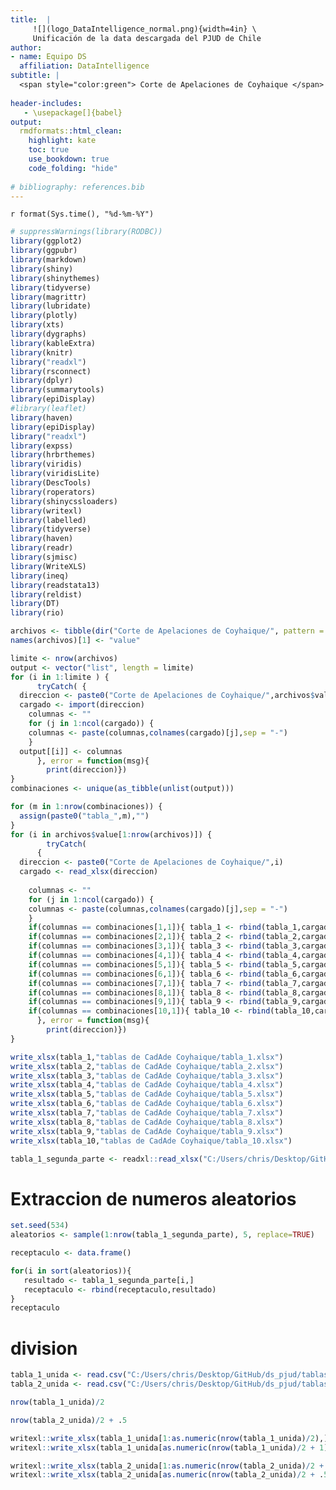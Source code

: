 ```yaml
---
title:  | 
     ![](logo_DataIntelligence_normal.png){width=4in} \
     Unificación de la data descargada del PJUD de Chile
author:
- name: Equipo DS
  affiliation: DataIntelligence
subtitle: | 
  <span style="color:green"> Corte de Apelaciones de Coyhaique </span> 
  
header-includes:
   - \usepackage[]{babel}
output:
  rmdformats::html_clean:
    highlight: kate
    toc: true
    use_bookdown: true
    code_folding: "hide"    
    
# bibliography: references.bib 
---
```


<!-- http://openaccess.uoc.edu/webapps/o2/bitstream/10609/64085/6/romancalafatiTFG0617memoria.pdf -->

`r format(Sys.time(), "%d-%m-%Y")`
<style type="text/css">
.main-container {
  max-width: 1600px;
  margin-left: 100px;
  margin-right: auto;
}
</style>

```r
# suppressWarnings(library(RODBC))
library(ggplot2)
library(ggpubr)
library(markdown)
library(shiny)
library(shinythemes)
library(tidyverse)
library(magrittr)
library(lubridate)
library(plotly)
library(xts)
library(dygraphs)
library(kableExtra)
library(knitr)
library("readxl")
library(rsconnect)
library(dplyr)
library(summarytools)
library(epiDisplay)
#library(leaflet)
library(haven)
library(epiDisplay)
library("readxl")
library(expss)
library(hrbrthemes)
library(viridis)
library(viridisLite)
library(DescTools)
library(roperators)
library(shinycssloaders)
library(writexl)
library(labelled)
library(tidyverse)
library(haven)
library(readr)
library(sjmisc)
library(WriteXLS)
library(ineq)
library(readstata13)
library(reldist)
library(DT)
library(rio)
```

```r
archivos <- tibble(dir("Corte de Apelaciones de Coyhaique/", pattern = ".xlsx"))
names(archivos)[1] <- "value"
```

```r
limite <- nrow(archivos)
output <- vector("list", length = limite)
for (i in 1:limite ) {
      tryCatch( {
  direccion <- paste0("Corte de Apelaciones de Coyhaique/",archivos$value[i])
  cargado <- import(direccion) 
    columnas <- ""
    for (j in 1:ncol(cargado)) {
    columnas <- paste(columnas,colnames(cargado)[j],sep = "-")
    }
  output[[i]] <- columnas
      }, error = function(msg){ 
        print(direccion)})
}
combinaciones <- unique(as_tibble(unlist(output)))
```

```r
for (m in 1:nrow(combinaciones)) {
  assign(paste0("tabla_",m),"")     
}
for (i in archivos$value[1:nrow(archivos)]) {
        tryCatch(
      {
  direccion <- paste0("Corte de Apelaciones de Coyhaique/",i)
  cargado <- read_xlsx(direccion)  
  
    columnas <- ""
    for (j in 1:ncol(cargado)) { 
    columnas <- paste(columnas,colnames(cargado)[j],sep = "-")
    } 
    if(columnas == combinaciones[1,1]){ tabla_1 <- rbind(tabla_1,cargado)}
    if(columnas == combinaciones[2,1]){ tabla_2 <- rbind(tabla_2,cargado)}
    if(columnas == combinaciones[3,1]){ tabla_3 <- rbind(tabla_3,cargado)}
    if(columnas == combinaciones[4,1]){ tabla_4 <- rbind(tabla_4,cargado)}
    if(columnas == combinaciones[5,1]){ tabla_5 <- rbind(tabla_5,cargado)}
    if(columnas == combinaciones[6,1]){ tabla_6 <- rbind(tabla_6,cargado)}
    if(columnas == combinaciones[7,1]){ tabla_7 <- rbind(tabla_7,cargado)}
    if(columnas == combinaciones[8,1]){ tabla_8 <- rbind(tabla_8,cargado)}
    if(columnas == combinaciones[9,1]){ tabla_9 <- rbind(tabla_9,cargado)} 
    if(columnas == combinaciones[10,1]){ tabla_10 <- rbind(tabla_10,cargado)} 
      }, error = function(msg){
        print(direccion)})
}
```

```r
write_xlsx(tabla_1,"tablas de CadAde Coyhaique/tabla_1.xlsx")
write_xlsx(tabla_2,"tablas de CadAde Coyhaique/tabla_2.xlsx")
write_xlsx(tabla_3,"tablas de CadAde Coyhaique/tabla_3.xlsx")
write_xlsx(tabla_4,"tablas de CadAde Coyhaique/tabla_4.xlsx")
write_xlsx(tabla_5,"tablas de CadAde Coyhaique/tabla_5.xlsx")
write_xlsx(tabla_6,"tablas de CadAde Coyhaique/tabla_6.xlsx")
write_xlsx(tabla_7,"tablas de CadAde Coyhaique/tabla_7.xlsx")
write_xlsx(tabla_8,"tablas de CadAde Coyhaique/tabla_8.xlsx")
write_xlsx(tabla_9,"tablas de CadAde Coyhaique/tabla_9.xlsx") 
write_xlsx(tabla_10,"tablas de CadAde Coyhaique/tabla_10.xlsx") 
```





```r

tabla_1_segunda_parte <- readxl::read_xlsx("C:/Users/chris/Desktop/GitHub/ds_pjud/tablas unidas 10/tabla_1_segunda_parte.xlsx")
```

# Extraccion de numeros aleatorios

```r
set.seed(534)
aleatorios <- sample(1:nrow(tabla_1_segunda_parte), 5, replace=TRUE)

receptaculo <- data.frame()

for(i in sort(aleatorios)){
   resultado <- tabla_1_segunda_parte[i,]
   receptaculo <- rbind(receptaculo,resultado)
}
receptaculo
```








# division

```r
tabla_1_unida <- read.csv("C:/Users/chris/Desktop/GitHub/ds_pjud/tablas unidas 10/tabla_1.csv")
tabla_2_unida <- read.csv("C:/Users/chris/Desktop/GitHub/ds_pjud/tablas unidas 10/tabla_2.csv")
```

```r
nrow(tabla_1_unida)/2
```

```r
nrow(tabla_2_unida)/2 + .5
```

```r
writexl::write_xlsx(tabla_1_unida[1:as.numeric(nrow(tabla_1_unida)/2),], "C:/Users/chris/Desktop/GitHub/ds_pjud/tablas unidas 10/tabla_1_primera_parte.xlsx")
writexl::write_xlsx(tabla_1_unida[as.numeric(nrow(tabla_1_unida)/2 + 1) :as.numeric(nrow(tabla_1_unida)),], "C:/Users/chris/Desktop/GitHub/ds_pjud/tablas unidas 10/tabla_1_segunda_parte.xlsx")
```

```r
writexl::write_xlsx(tabla_2_unida[1:as.numeric(nrow(tabla_2_unida)/2 + .5),], "C:/Users/chris/Desktop/GitHub/ds_pjud/tablas unidas 10/tabla_2_primera_parte.xlsx")
writexl::write_xlsx(tabla_2_unida[as.numeric(nrow(tabla_2_unida)/2 + .5 + 1) :as.numeric(nrow(tabla_2_unida)),], "C:/Users/chris/Desktop/GitHub/ds_pjud/tablas unidas 10/tabla_2_segunda_parte.xlsx")
```

















